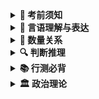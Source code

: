 <details>
<summary><strong>🎯 考前须知</strong></summary>

- [2026国考须知](/prepare/must)
- [国考和省考有什么区别](/prepare/exam-difference)
- [国考和省考一般复习多久可以上岸](/prepare/prepare-time)
- [报考什么单位是好单位](/prepare/good-unit)
- [哪种编制好](/prepare/which-better)
- [国考和省考试题分布](/prepare/questions)
- [专业选岗对照表](/prepare/job)
- [事业编和公务员考试区别](/prepare/job-difference)
- [考公还是考编？](/prepare/difference)
- [考研还是考公？](/prepare/difference2)
- [过来人的选岗避坑指南](/prepare/experience)
- [零基础零成本如何备战公考](/prepare/practice)
- [在职备考计划（朝九晚六版本）](/prepare/plan1)
- [在校大学生上岸指南](/prepare/plan4)
- [行测数量能放弃吗](/prepare/math-can-give-up)
- [大专和本科肄业可以报公务员和事业单位吗](/prepare/diploma)
- [两年基层工作经验怎么界定](/prepare/experience2)
- [亲属犯罪是否影响考公](/prepare/relative-crime)
- [在职学历可以考公吗](/prepare/education-in-work)
- [三方协议签了是否影响考公](/prepare/three-party-agreement)
- [如何界定应届生报考](/prepare/new-graduate)
- [研究生和本科生上岸的区别](/prepare/graduate-difference)
- [国考考情分析](/analysis)
- [大神经验](/experience)

</details>

<details>
<summary><strong>📝 言语理解与表达</strong></summary>

**片段阅读**
- [中心理解题-因果关系](/language/fragment-reading/center-understanding-cause)
- [中心理解题-必要条件](/language/fragment-reading/center-understanding-necessary-condition)
- [中心理解题-对策建议](/language/fragment-reading/center-understanding-suggestion)
- [中心理解题-转折关系](/language/fragment-reading/center-understanding-transition)
- [标题填入题](/language/fragment-reading/title-fill)
- [细节判断题-设错类型](/language/fragment-reading/detail-judgment-error)
- [细节判断题-解题技巧](/language/fragment-reading/detail-judgment-skill)
- [词句理解题](/language/fragment-reading/word-sentence-understanding)

**逻辑填空**
- [语境分析-因果关系](/language/logical-completion/context-analysis-cause)
- [语境分析-转折关系](/language/logical-completion/context-analysis-contrast)
- [语境分析-递进关系](/language/logical-completion/context-analysis-progression)
- [语境分析-并列关系](/language/logical-completion/context-analysis-parallel)
- [语境分析-解释关系](/language/logical-completion/context-analysis-explanation)
- [词语辨析-实词辨析](/language/logical-completion/word-analysis-real)
- [词语辨析-虚词辨析](/language/logical-completion/word-analysis-virtual)
- [词语辨析-成语辨析](/language/logical-completion/word-analysis-idiom)

**语句表达**
- [语句排序题](/language/sentence-expression/sentence-order)
- [语句填空题-首句填空](/language/sentence-expression/sentence-blank-beginning)
- [语句填空题-中间填空](/language/sentence-expression/sentence-blank-middle)
- [语句填空题-尾句填空](/language/sentence-expression/sentence-blank-end)
- [接语选择题](/language/sentence-expression/next-sentence-choice)
- [病句辨析题](/language/sentence-expression/sentence-error)
- [修辞手法题](/language/sentence-expression/rhetoric)

</details>

<details>
<summary><strong>🧮 数量关系</strong></summary>

**解题技巧**
- [代入排除法](/math/skill/assign)
- [方程法](/math/skill/equation)
- [数字特性法](/math/skill/number-property)
- [比例法](/math/skill/proportion)
- [图解法](/math/skill/graph)
- [极值法](/math/skill/extreme)
- [构造法](/math/skill/construction)

**数学性质**
- [整除性质](/math/property/divisible)
- [因数与余数](/math/property/factor-remainder)
- [奇偶性](/math/property/odd-even)
- [质数与合数](/math/property/prime-composite)
- [最大公约数与最小公倍数](/math/property/gcd-lcm)

**数学模型**
- [行程问题](/math/model/journey)
- [工程问题](/math/model/project)
- [几何问题](/math/model/geometry)
- [概率问题](/math/model/probability)
- [排列组合](/math/model/permutation-combination)
- [植树问题](/math/model/tree-planting)
- [方阵问题](/math/model/square-matrix)
- [年龄问题](/math/model/age)
- [钟表问题](/math/model/clock)
- [日期问题](/math/model/date)
- [牛吃草问题](/math/model/grass)
- [鸡兔同笼](/math/model/chicken-rabbit)
- [盈亏问题](/math/model/profit-loss)
- [浓度问题](/math/model/concentration)
- [统筹问题](/math/model/coordination)
- [抽屉原理](/math/model/drawer)
- [容斥原理](/math/model/inclusion-exclusion)
- [数字推理](/math/model/number-reasoning)
- [逻辑推理](/math/model/logic-reasoning)
- [博弈问题](/math/model/game)
- [最值问题](/math/model/optimization)
- [平衡问题](/math/model/balance)
- [作战问题](/math/model/battle)

**数列推理**
- [基础数列](/math/number/basic)
- [分数数列](/math/number/fraction)
- [根式数列](/math/number/radical)
- [多级数列](/math/number/multi-level)
- [递推数列](/math/number/recursive)
- [周期数列](/math/number/periodic)
- [图形数列](/math/number/graphic)
- [幂次数列](/math/number/power)

</details>

<details>
<summary><strong>🔍 判断推理</strong></summary>

**类比推理**
- [语义关系](/judgment/analogical/semantic)
- [逻辑关系](/judgment/analogical/logical)
- [语法关系](/judgment/analogical/grammatical)
- [经验常识](/judgment/analogical/experience)
- [理论常识](/judgment/analogical/theory)
- [对应关系](/judgment/analogical/correspondence)
- [交叉关系](/judgment/analogical/cross)
- [功能关系](/judgment/analogical/function)
- [属性关系](/judgment/analogical/attribute)
- [因果关系](/judgment/analogical/cause-effect)
- [工艺流程](/judgment/analogical/process)

**定义判断**
- [单定义判断](/judgment/definition/single)
- [多定义判断](/judgment/definition/multiple)
- [定义判断要点](/judgment/definition/key-points)
- [定义判断对象](/judgment/definition/objects)
- [定义判断方法](/judgment/definition/methods)

**图形推理**
- [图形共性](/judgment/graph/common)
- [图形差异](/judgment/graph/difference)
- [图形遍历](/judgment/graph/traversal)
- [图形叠加](/judgment/graph/overlay)
- [图形变换](/judgment/graph/transformation)
- [黑白块](/judgment/graph/black)

**逻辑推理**
- [加强题型](/judgment/logic/strengthen)
- [削弱题型](/judgment/logic/weaken)
- [假设题型](/judgment/logic/assume)
- [解释题型](/judgment/logic/explain)
- [评价题型](/judgment/logic/evaluate)
- [结论题型](/judgment/logic/conclusion)
- [推理题型](/judgment/logic/reason)

**逻辑判断**
- [直言判断](/judgment/combination/direct)
- [复言判断](/judgment/combination/compound)
- [模态判断](/judgment/combination/modal)
- [假言判断](/judgment/combination/hypothetical)
- [选言判断](/judgment/combination/disjunctive)
- [假设题型](/judgment/combination/assume)
- [结论题型](/judgment/combination/conclusion)
- [推理题型](/judgment/combination/reasoning)

**逻辑翻译**
- [逆否命题](/judgment/translation/contrapositive)
- [且关系](/judgment/translation/and)
- [或关系](/judgment/translation/or)
- [逆向推理](/judgment/translation/backward)
- [正向推理](/judgment/translation/forward)
- [假言推理](/judgment/translation/hypothetical)

</details>

<details>
<summary><strong>📚 行测必背</strong></summary>

- [常考成语手册](/memory/literally)
- [常考名词俗语](/memory/idiom)
- [常考近义词语辨析300组1](/memory/word-analysis-1)
- [常考近义词语辨析300组2](/memory/word-analysis-2)
- [常考近义词语辨析300组3](/memory/word-analysis-3)
- [常考近义词语辨析300组4](/memory/word-analysis-4)
- [常考近义词语辨析300组5](/memory/word-analysis-5)

</details>

<details>
<summary><strong>🏛️ 政治理论</strong></summary>

**马克思主义基本原理**
- [马克思主义导论](/politics/marxist/1-marxist-intro)
- [马克思主义哲学-辩证唯物论](/politics/marxist/2-dialectical-materialism-1)
- [马克思主义哲学-唯物辩证法](/politics/marxist/3-dialectical-materialism-2)
- [马克思主义哲学-认识论](/politics/marxist/4-epistemology)
- [马克思主义哲学-历史唯物论](/politics/marxist/5-historical-materialism)
- [马克思主义政治经济学](/politics/marxist/6-political-economy)
- [科学社会主义](/politics/marxist/7-scientific-socialism)

**习近平新时代中国特色社会主义思想**
- [导论](/politics/new-thought/1-introduction)
- [坚持和发展中国特色社会主义](/politics/new-thought/2-socialist-path)
- [新时代坚持和发展中国特色社会主义的总任务](/politics/new-thought/3-main-tasks)
- [全面深化改革的总目标](/politics/new-thought/4-reform-goals)
- [全面推进依法治国的总目标](/politics/new-thought/5-rule-of-law)
- [新时代强军目标](/politics/new-thought/6-military-goals)
- [中国特色大国外交](/politics/new-thought/7-diplomacy)

**党史学习**
- [中国共产党历史大事件](/politics/party-history/great-spirit-1)
- [党的百年奋斗重大成就](/politics/party-history/great-spirit-2)
- [新民主主义革命时期](/politics/party-history/revolution-1919-1949)
- [社会主义革命和建设时期](/politics/party-history/construction-1949-1978)
- [改革开放和社会主义现代化建设新时期](/politics/party-history/reform-1978-2012)
- [中国特色社会主义新时代](/politics/party-history/new-era-2012)

</details>


